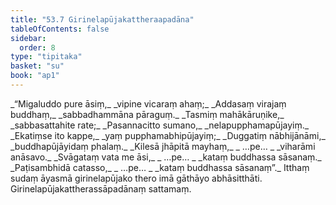 ```yaml
---
title: "53.7 Girinelapūjakattheraapadāna"
tableOfContents: false
sidebar:
  order: 8
type: "tipitaka"
basket: "su"
book: "ap1"
---
```



<DynamicBreadcrumb />

<Division number="42" book="ap1">

<Paragraph number="6851" type="verses" book="ap1">
_“Migaluddo pure āsiṃ,_  
_vipine vicaraṃ ahaṃ;_  
_Addasaṃ virajaṃ buddhaṃ,_  
_sabbadhammāna pāraguṃ._  

</Paragraph>

</Division>
<Division number="43" book="ap1">

<Paragraph number="6852" type="verses" book="ap1">
_Tasmiṃ mahākāruṇike,_  
_sabbasattahite rate;_  
_Pasannacitto sumano,_  
_nelapupphamapūjayiṃ._  

</Paragraph>

</Division>
<Division number="44" book="ap1">

<Paragraph number="6853" type="verses" book="ap1">
_Ekatiṃse ito kappe,_  
_yaṃ pupphamabhipūjayiṃ;_  
_Duggatiṃ nābhijānāmi,_  
_buddhapūjāyidaṃ phalaṃ._  

</Paragraph>

</Division>
<Division number="45" book="ap1">

<Paragraph number="6854" type="verses" book="ap1">
_Kilesā jhāpitā mayhaṃ,_  
_ …pe… _  
_viharāmi anāsavo._  

</Paragraph>

</Division>
<Division number="46" book="ap1">

<Paragraph number="6855" type="verses" book="ap1">
_Svāgataṃ vata me āsi,_  
_ …pe… _  
_kataṃ buddhassa sāsanaṃ._  

</Paragraph>

</Division>
<Division number="47" book="ap1">

<Paragraph number="6856" type="verses" book="ap1">
_Paṭisambhidā catasso,_  
_ …pe… _  
_kataṃ buddhassa sāsanaṃ”._  

</Paragraph>

<Paragraph number="6857" book="ap1">
Itthaṃ sudaṃ āyasmā girinelapūjako thero imā gāthāyo abhāsitthāti.

</Paragraph>
</Division>

<Paragraph number="6858" type="center" book="ap1">
Girinelapūjakattherassāpadānaṃ sattamaṃ.
</Paragraph>